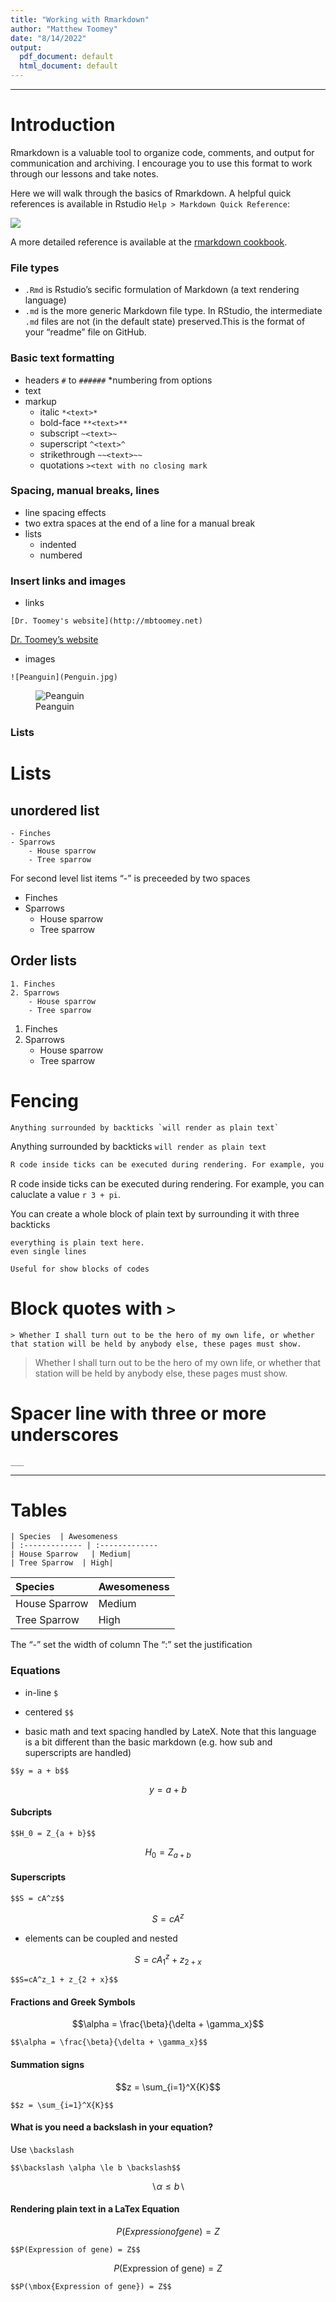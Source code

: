 ```yaml
---
title: "Working with Rmarkdown"
author: "Matthew Toomey"
date: "8/14/2022"
output:
  pdf_document: default
  html_document: default
---
```


___

# Introduction

Rmarkdown is a valuable tool to organize code, comments, and output for communication and archiving. I encourage you to use this format to work through our lessons and take notes. 

Here we will walk through the basics of Rmarkdown. A helpful quick references is available in Rstudio `Help > Markdown Quick Reference`:

![](Help.PNG)

A more detailed reference is available at the [rmarkdown cookbook](https://bookdown.org/yihui/rmarkdown-cookbook/).


### File types

- `.Rmd` is Rstudio's secific formulation of Markdown (a text rendering language)
- `.md` is the more generic Markdown file type. In RStudio, the intermediate `.md` files are not (in the default state) preserved.This is the format of your "readme" file on GitHub.

### Basic text formatting
- headers `#` to `######`
    *numbering from options
- text
- markup
    * italic `*<text>*`
    * bold-face `**<text>**`
    * subscript `~<text>~`
    * superscript `^<text>^`
    * strikethrough `~~<text>~~`
    * quotations `><text with no closing mark`
    
### Spacing, manual breaks, lines
- line spacing effects
- two extra spaces at the end of a line for a manual break
- lists
    * indented
    * numbered
    
### Insert links and images   
- links 

```
[Dr. Toomey's website](http://mbtoomey.net)
```
[Dr. Toomey's website](http://mbtoomey.net)

- images 
```
![Peanguin](Penguin.jpg)
```
![Peanguin](Penguin.jpg)


### Lists 

# Lists

## unordered list
```
- Finches
- Sparrows
    - House sparrow
    - Tree sparrow
```    
For second level list items "-" is preceeded by two spaces

- Finches
- Sparrows
    - House sparrow
    - Tree sparrow


## Order lists  
```    
1. Finches
2. Sparrows
    - House sparrow
    - Tree sparrow
```    
1. Finches
2. Sparrows
    - House sparrow
    - Tree sparrow
    
# Fencing
```
Anything surrounded by backticks `will render as plain text` 
```
Anything surrounded by backticks `will render as plain text` 
```r
R code inside ticks can be executed during rendering. For example, you can caluclate a value `r 3 + pi`. 
```
R code inside ticks can be executed during rendering. For example, you can caluclate a value `r 3 + pi`.

You can create a whole block of plain text by surrounding it with three backticks

```
everything is plain text here.
even single lines

Useful for show blocks of codes
```

# Block quotes with `>`

```
> Whether I shall turn out to be the hero of my own life, or whether that station will be held by anybody else, these pages must show.
```

> Whether I shall turn out to be the hero of my own life, or whether that station will be held by anybody else, these pages must show.

# Spacer line with three or more underscores
```
___   
```

___
# Tables

```
| Species  | Awesomeness
| :------------- | :-------------
| House Sparrow   | Medium|
| Tree Sparrow  | High|
```

| Species  | Awesomeness
| :------------- | :-------------
| House Sparrow   | Medium|
| Tree Sparrow  | High|

The "-" set the width of column
The ":" set the justification


### Equations

* in-line `$`
* centered `$$`

- basic math and text spacing handled by LateX. Note that this language is a bit different than the basic markdown (e.g. how sub and superscripts are handled)

```
$$y = a + b$$
```

$$y = a + b$$

#### Subcripts

```
$$H_0 = Z_{a + b}$$
```

$$H_0 = Z_{a + b}$$

#### Superscripts

```
$$S = cA^z$$

```

$$S = cA^z$$


- elements can be coupled and nested

$$S=cA^z_1 + z_{2 + x}$$


```
$$S=cA^z_1 + z_{2 + x}$$

```

#### Fractions and Greek Symbols

$$\alpha = \frac{\beta}{\delta + \gamma_x}$$
```
$$\alpha = \frac{\beta}{\delta + \gamma_x}$$

```

#### Summation signs

$$z = \sum_{i=1}^X{K}$$

```
$$z = \sum_{i=1}^X{K}$$

```

#### What is you need a backslash in your equation? 

Use `\backslash`

```
$$\backslash \alpha \le b \backslash$$

```

$$\backslash \alpha \le b \backslash$$

#### Rendering plain text in a LaTex Equation

$$P(Expression of gene) = Z$$
```
$$P(Expression of gene) = Z$$
```

$$P(\mbox{Expression of gene}) = Z$$

```
$$P(\mbox{Expression of gene}) = Z$$
```
